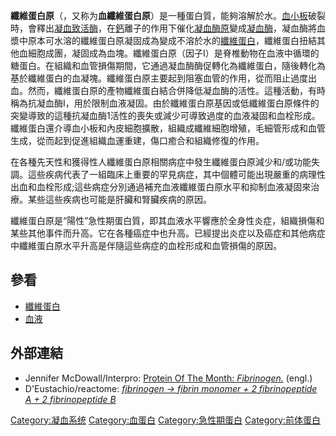 {{noteTA|G1=LS}}
{{protein
| Name = 纖維蛋白原α链
| caption = 
| image = 
| width = 
| HGNCid = 3662
| Symbol = [http://en.wikipedia.org/wiki/Fibrinogen_alpha_chain FGA]
| AltSymbols = 
| EntrezGene = 2244
| OMIM = 134830
| RefSeq = NM_005141
| UniProt = P02675
| PDB = 
| ECnumber = 
| Chromosome = 4
| Arm = q
| Band = 28
| LocusSupplementaryData = 
}}
'''纖維蛋白原'''（{{lang-en|Fibrinogen}}，又称为'''血纖維蛋白原'''）是一種蛋白質，能夠溶解於水。[[血小板|血小板]]破裂時，會釋出[[凝血致活酶|凝血致活酶]]，在[[鈣|鈣]]離子的作用下催化[[凝血酶原|凝血酶原]]變成[[凝血酶|凝血酶]]，凝血酶將血漿中原本可水溶的纖維蛋白原凝固成為變成不溶於水的[[纖維蛋白|纖維蛋白]]，纖維蛋白扭結其他血細胞成團，凝固成為血塊。纖維蛋白原（因子I）是脊椎動物在血液中循環的糖蛋白。在組織和血管損傷期間，它通過凝血酶酶促轉化為纖維蛋白，隨後轉化為基於纖維蛋白的血凝塊。纖維蛋白原主要起到阻塞血管的作用，從而阻止過度出血。然而，纖維蛋白原的產物纖維蛋白結合併降低凝血酶的活性。這種活動，有時稱為抗凝血酶I，用於限制血液凝固。由於纖維蛋白原基因或低纖維蛋白原條件的突變導致的這種抗凝血酶1活性的喪失或減少可導致過度的血液凝固和血栓形成。纖維蛋白還介導血小板和內皮細胞擴散，組織成纖維細胞增殖，毛細管形成和血管生成，從而起到促進組織血運重建，傷口癒合和組織修復的作用。

在各種先天性和獲得性人纖維蛋白原相關病症中發生纖維蛋白原減少和/或功能失調。這些疾病代表了一組臨床上重要的罕見病症，其中個體可能出現嚴重的病理性出血和血栓形成;這些病症分別通過補充血液纖維蛋白原水平和抑制血液凝固來治療。某些這些疾病也可能是肝臟和腎臟疾病的原因。

纖維蛋白原是“陽性”急性期蛋白質，即其血液水平響應於全身性炎症，組織損傷和某些其他事件而升高。它在各種癌症中也升高。已經提出炎症以及癌症和其他病症中纖維蛋白原水平升高是伴隨這些病症的血栓形成和血管損傷的原因。

==參看==
*[[纖維蛋白|纖維蛋白]]
*[[血液|血液]]

==外部連結==
* Jennifer McDowall/Interpro: [http://www.ebi.ac.uk/interpro/potm/2006_11/Page1.htm Protein Of The Month: ''Fibrinogen.''] {{Wayback|url=http://www.ebi.ac.uk/interpro/potm/2006_11/Page1.htm |date=20210113091626 }} (engl.)
* D'Eustachio/reactome: ''[http://www.reactome.org/cgi-bin/link?SOURCE=Reactome&ID=REACT_214 fibrinogen → fibrin monomer + 2 fibrinopeptide A + 2 fibrinopeptide B]{{dead link|date=2018年1月 |bot=InternetArchiveBot |fix-attempted=yes }}''

{{biochem-stub}}

{{抗出血药}}

[[Category:凝血系统|Category:凝血系统]]
[[Category:血蛋白|Category:血蛋白]]
[[Category:急性期蛋白|Category:急性期蛋白]]
[[Category:前体蛋白|Category:前体蛋白]]